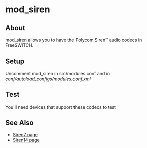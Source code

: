 
# mod_siren 

 

## About

mod\_siren allows you to have the Polycom Siren™ audio codecs in FreeSWITCH.

## Setup

Uncomment mod\_siren in src/modules.conf and in _conf/autoload\_configs/modules.conf.xml_

## Test

You'll need devices that support these codecs to test

## See Also

* [Siren7 page](http://www.polycom.com/usa/en/company/about%5Fus/technology/siren%5Fg7221/siren%5Fg7221.html)
* [Siren14 page](http://www.polycom.com/usa/en/company/about%5Fus/technology/siren14%5Fg7221c/siren14%5Fg7221c.html)


